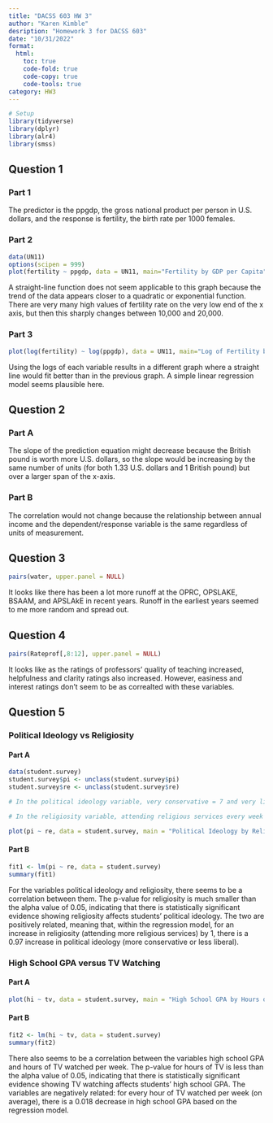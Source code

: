 ```yaml
---
title: "DACSS 603 HW 3"
author: "Karen Kimble"
desription: "Homework 3 for DACSS 603"
date: "10/31/2022"
format:
  html:
    toc: true
    code-fold: true
    code-copy: true
    code-tools: true
category: HW3
---
```


```r
# Setup
library(tidyverse)
library(dplyr)
library(alr4)
library(smss)
```

## Question 1

### Part 1

The predictor is the ppgdp, the gross national product per person in U.S. dollars, and the response is fertility, the birth rate per 1000 females.

### Part 2

```r
data(UN11)
options(scipen = 999)
plot(fertility ~ ppgdp, data = UN11, main="Fertility by GDP per Capita", xlab = "GDP per Capita", ylab = "Fertility Rate per 1000 Females")
```

A straight-line function does not seem applicable to this graph because the trend of the data appears closer to a quadratic or exponential function. There are very many high values of fertility rate on the very low end of the x axis, but then this sharply changes between 10,000 and 20,000.

### Part 3

```r
plot(log(fertility) ~ log(ppgdp), data = UN11, main="Log of Fertility by Log of GDP per Capita", xlab = "Log of GDP per Capita", ylab = "Log of Fertility Rate per 1000 Females")
```

Using the logs of each variable results in a different graph where a straight line would fit better than in the previous graph. A simple linear regression model seems plausible here.

## Question 2

### Part A

The slope of the prediction equation might decrease because the British pound is worth more U.S. dollars, so the slope would be increasing by the same number of units (for both 1.33 U.S. dollars and 1 British pound) but over a larger span of the x-axis.

### Part B

The correlation would not change because the relationship between annual income and the dependent/response variable is the same regardless of units of measurement.

## Question 3

```r
pairs(water, upper.panel = NULL)
```

It looks like there has been a lot more runoff at the OPRC, OPSLAKE, BSAAM, and APSLAkE in recent years. Runoff in the earliest years seemed to me more random and spread out.

## Question 4

```r
pairs(Rateprof[,8:12], upper.panel = NULL)
```

It looks like as the ratings of professors' quality of teaching increased, helpfulness and clarity ratings also increased. However, easiness and interest ratings don't seem to be as correalted with these variables.

## Question 5

### Political Ideology vs Religiosity

#### Part A

```r
data(student.survey)
student.survey$pi <- unclass(student.survey$pi)
student.survey$re <- unclass(student.survey$re)

# In the political ideology variable, very conservative = 7 and very liberal = 1

# In the religiosity variable, attending religious services every week = 4, and never = 1

plot(pi ~ re, data = student.survey, main = "Political Ideology by Religiosity", xlab = "Religiousity", ylab = "Political Ideology")
```

#### Part B

```r
fit1 <- lm(pi ~ re, data = student.survey)
summary(fit1)
```

For the variables political ideology and religiosity, there seems to be a correlation between them. The p-value for religiosity is much smaller than the alpha value of 0.05, indicating that there is statistically significant evidence showing religiosity affects students' political ideology. The two are positively related, meaning that, within the regression model, for an increase in religiosity (attending more religious services) by 1, there is a 0.97 increase in political ideology (more conservative or less liberal).

### High School GPA versus TV Watching

#### Part A

```r
plot(hi ~ tv, data = student.survey, main = "High School GPA by Hours of TV Watched", xlab = "Avg Hours/Week Watching TV", ylab = "High School GPA")
```

#### Part B

```r
fit2 <- lm(hi ~ tv, data = student.survey)
summary(fit2)
```

There also seems to be a correlation between the variables high school GPA and hours of TV watched per week. The p-value for hours of TV is less than the alpha value of 0.05, indicating that there is statistically significant evidence showing TV watching affects students' high school GPA. The variables are negatively related: for every hour of TV watched per week (on average), there is a 0.018 decrease in high school GPA based on the regression model.
